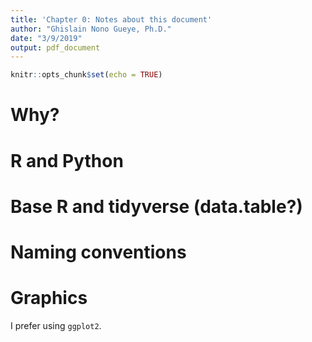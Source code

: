 ```yaml
---
title: 'Chapter 0: Notes about this document'
author: "Ghislain Nono Gueye, Ph.D."
date: "3/9/2019"
output: pdf_document
---
```


```r
knitr::opts_chunk$set(echo = TRUE)
```

# Why?

# R and Python

# Base R and tidyverse (data.table?)

# Naming conventions

# Graphics

I prefer using `ggplot2`.